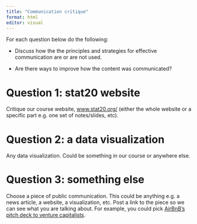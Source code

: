 ```yaml
---
title: "Communication critique"
format: html
editor: visual
---
```


For each question below do the following:

-   Discuss how the the principles and strategies for effective communication are or are not used.

-   Are there ways to improve how the content was communicated?

# Question 1: stat20 website

Critique our course website, [www.stat20.org/](https://www.stat20.org/) (either the whole website or a specific part e.g. one set of notes/slides, etc).

# Question 2: a data visualization

Any data visualization. Could be something in our course or anywhere else.

# Question 3: something else

Choose a piece of public communication. This could be anything e.g. a news article, a website, a visualization, etc. Post a link to the piece so we can see what you are talking about. For example, you could pick [AirBnB's pitch deck to venture capitalists](https://www.slideshare.net/PitchDeckCoach/airbnb-first-pitch-deck-editable).
